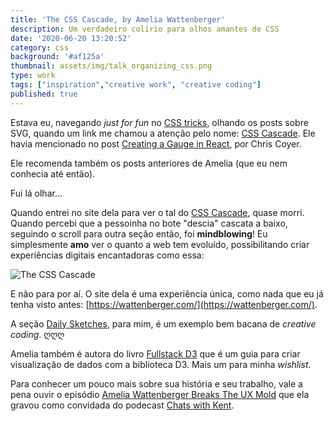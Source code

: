 ```yaml
---
title: 'The CSS Cascade, by Amelia Wattenberger'
description: Um verdadeiro colírio para olhos amantes de CSS 
date: '2020-06-20 13:20:52'
category: css
background: '#af125a'
thumbnail: assets/img/talk_organizing_css.png
type: work
tags: ["inspiration","creative work", "creative coding"]
published: true
---
```


Estava eu, navegando *just for fun* no [CSS tricks](https://css-tricks.com/tag/svg/), olhando os posts sobre SVG, quando um link me chamou a atenção pelo nome: [CSS Cascade](https://wattenberger.com/blog/css-cascade). Ele havia mencionado no post [Creating a Gauge in React](https://css-tricks.com/creating-a-gauge-in-react/), por Chris Coyer. 

Ele recomenda também os posts anteriores de Amelia (que eu nem conhecia até então). 

Fui lá olhar...

Quando entrei no site dela para ver o tal do [CSS Cascade](https://wattenberger.com/blog/css-cascade), quase morri. Quando percebi que a pessoinha no bote "descia" cascata a baixo, seguindo o scroll para outra seção então, foi **mindblowing**! Eu simplesmente **amo** ver o quanto a web tem evoluído, possibilitando criar experiências digitais encantadoras como essa:   

![The CSS Cascade](assets/img/The_CSS_Cascade.png)

E não para por aí. O site dela é uma experiência única, como nada que eu já tenha visto antes: [https://wattenberger.com/](https://wattenberger.com/). 

A seção [Daily Sketches](https://wattenberger.com/sketches?day=34), para mim, é um exemplo bem bacana de *creative coding*. ღღღ

Amelia também é autora do livro [Fullstack D3](https://www.newline.co/fullstack-d3)
que é um guia para criar visualização de dados com a biblioteca D3. Mais um para minha *wishlist*.

Para conhecer um pouco mais sobre sua história e seu trabalho, vale a pena ouvir o episódio [Amelia Wattenberger Breaks The UX Mold](https://kentcdodds.com/chats-with-kent-podcast/seasons/03/episodes/amelia-wattenberger-breaks-the-ux-mold) que ela gravou como convidada do podecast [Chats with Kent](https://kentcdodds.com/chats-with-kent-podcast/seasons/03/episodes/amelia-wattenberger-breaks-the-ux-mold).